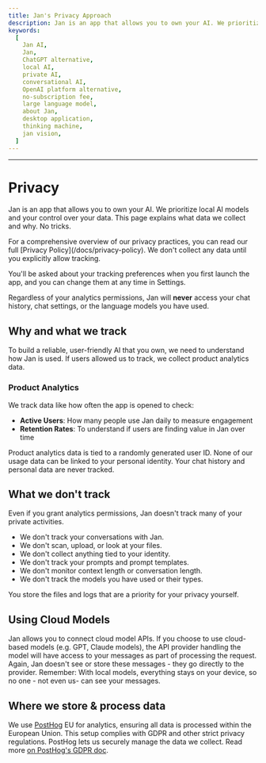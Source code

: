 ```yaml
---
title: Jan's Privacy Approach
description: Jan is an app that allows you to own your AI. We prioritize your control over your data and explain what data we collect and why.
keywords:
  [
    Jan AI,
    Jan,
    ChatGPT alternative,
    local AI,
    private AI,
    conversational AI,
    OpenAI platform alternative,
    no-subscription fee,
    large language model,
    about Jan,
    desktop application,
    thinking machine,
    jan vision,
  ]
---
```


---


# Privacy

Jan is an app that allows you to own your AI. We prioritize local AI models and your control over your data. This page explains what data we collect and why. No tricks.

<Callout>
For a comprehensive overview of our privacy practices, you can read our full [Privacy Policy](/docs/privacy-policy).
</Callout>

<Callout type="info">
We don't collect any data until you explicitly allow tracking. 
</Callout>

You'll be asked about your tracking preferences when you first launch the app, and you can change them at any time in Settings.

Regardless of your analytics permissions, Jan will **never** access your chat history, chat settings, or the language models you have used.

## Why and what we track

To build a reliable, user-friendly AI that you own, we need to understand how Jan is used. If users allowed us to track, we collect product analytics data.

### Product Analytics

We track data like how often the app is opened to check:

- **Active Users**: How many people use Jan daily to measure engagement
- **Retention Rates**: To understand if users are finding value in Jan over time

Product analytics data is tied to a randomly generated user ID. None of our usage data can be linked to your personal identity. Your chat history and personal data are never tracked.

## What we **don't** track

<Callout type="info">
Even if you grant analytics permissions, Jan doesn't track many of your private activities. 
</Callout>

- We don't track your conversations with Jan.
- We don't scan, upload, or look at your files.
- We don't collect anything tied to your identity.
- We don't track your prompts and prompt templates.
- We don't monitor context length or conversation length.
- We don't track the models you have used or their types.

You store the files and logs that are a priority for your privacy yourself. 

## Using Cloud Models

Jan allows you to connect cloud model APIs. If you choose to use cloud-based models (e.g. GPT, Claude models), the API provider handling the model will have access to your messages as part of processing the request. Again, Jan doesn't see or store these messages - they go directly to the provider. Remember: With local models, everything stays on your device, so no one - not even us- can see your messages.

## Where we store & process data
We use [PostHog](https://posthog.com/eu) EU for analytics, ensuring all data is processed within the European Union. This setup complies with GDPR and other strict privacy regulations. PostHog lets us securely manage the data we collect. Read more [on PostHog's GDPR doc](https://posthog.com/docs/privacy/gdpr-compliance).